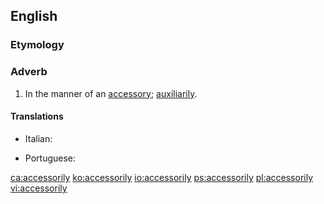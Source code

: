 ==English==

===Etymology===
{{suffix|accessory|ly|lang=en}}

===Adverb===
{{en-adv}}

# In the manner of an [[accessory]]; [[auxiliarily]].

====Translations====
{{trans-top|in the manner of an accessory}}
* Italian: {{t|it|accessoriamente}}
{{trans-mid}}
* Portuguese: {{t|pt|acessoriamente}}
{{trans-bottom}}

[[ca:accessorily]]
[[ko:accessorily]]
[[io:accessorily]]
[[ps:accessorily]]
[[pl:accessorily]]
[[vi:accessorily]]